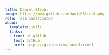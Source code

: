 ```yaml
---
title: Daniel Strobl
image: https://www.github.com/danielStrobl.png
role: Task Contributor
about:
  template: jolla
  links:
  - icon: bi-github
    text: GitHub
    href: https://github.com/danielStrobl
---
```


